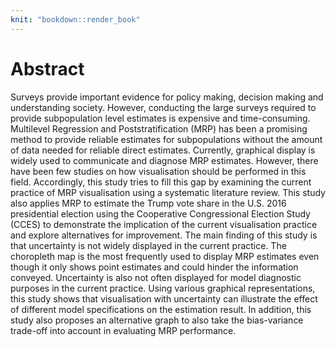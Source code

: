 ```yaml
---
knit: "bookdown::render_book"
---
```


# Abstract {-}

Surveys provide important evidence for policy making, decision making and understanding society. However, conducting the large surveys required to provide subpopulation level estimates is expensive and time-consuming. Multilevel Regression and Poststratification (MRP) has been a promising method to provide reliable estimates for subpopulations without the amount of data needed for reliable direct estimates. Currently, graphical display is widely used to communicate and diagnose MRP estimates. However, there have been few studies on how visualisation should be performed in this field. Accordingly, this study tries to fill this gap by examining the current practice of MRP visualisation using a systematic literature review. This study also applies MRP to estimate the Trump vote share in the U.S. 2016 presidential election using the Cooperative Congressional Election Study (CCES) to demonstrate the implication of the current visualisation practice and explore alternatives for improvement. The main finding of this study is that uncertainty is not widely displayed in the current practice. The choropleth map is the most frequently used to display MRP estimates even though it only shows point estimates and could hinder the information conveyed. Uncertainty is also not often displayed for model diagnostic purposes in the current practice. Using various graphical representations, this study shows that visualisation with uncertainty can illustrate the effect of different model specifications on the estimation result. In addition, this study also proposes an alternative graph to also take the bias-variance trade-off into account in evaluating MRP performance.    

\newpage
